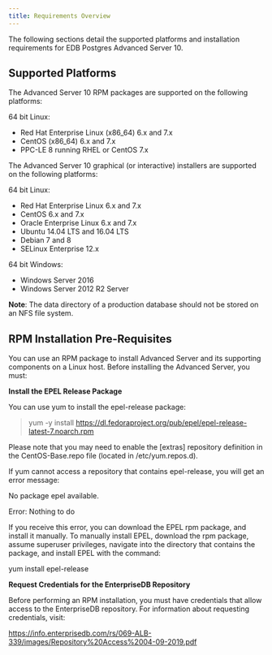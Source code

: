 ```yaml
---
title: Requirements Overview
---
```



The following sections detail the supported platforms and installation requirements for EDB Postgres Advanced Server 10.

## Supported Platforms

The Advanced Server 10 RPM packages are supported on the following platforms:

64 bit Linux:
 - Red Hat Enterprise Linux (x86\_64) 6.x and 7.x
 - CentOS (x86\_64) 6.x and 7.x
 - PPC-LE 8 running RHEL or CentOS 7.x

The Advanced Server 10 graphical (or interactive) installers are supported on the following platforms:

64 bit Linux:
 - Red Hat Enterprise Linux 6.x and 7.x
 - CentOS 6.x and 7.x
 - Oracle Enterprise Linux 6.x and 7.x
 - Ubuntu 14.04 LTS and 16.04 LTS
 - Debian 7 and 8
 - SELinux Enterprise 12.x

64 bit Windows:
 - Windows Server 2016
 - Windows Server 2012 R2 Server

**Note**: The data directory of a production database should not be stored on an NFS file system.

## RPM Installation Pre-Requisites

You can use an RPM package to install Advanced Server and its supporting components on a Linux host. Before installing the Advanced Server, you must:

**Install the EPEL Release Package**

You can use yum to install the epel-release package:

> yum -y install https://dl.fedoraproject.org/pub/epel/epel-release-latest-7.noarch.rpm

Please note that you may need to enable the \[extras\] repository definition in the CentOS-Base.repo file (located in /etc/yum.repos.d).

If yum cannot access a repository that contains epel-release, you will get an error message:

No package epel available.

Error: Nothing to do

If you receive this error, you can download the EPEL rpm package, and install it manually. To manually install EPEL, download the rpm package, assume superuser privileges, navigate into the directory that contains the package, and install EPEL with the command:

yum install epel-release

**Request Credentials for the EnterpriseDB Repository**

Before performing an RPM installation, you must have credentials that allow access to the EnterpriseDB repository. For information about requesting credentials, visit:

<https://info.enterprisedb.com/rs/069-ALB-339/images/Repository%20Access%2004-09-2019.pdf>

